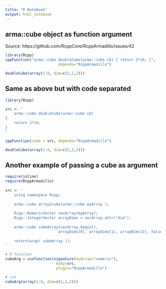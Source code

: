 ```yaml
---
title: "R Notebook"
output: html_notebook
---
```


## arma::cube object as function argument

Source: https://github.com/RcppCore/RcppArmadillo/issues/42

```r
library(Rcpp)
cppFunction("arma::cube doubleCube(arma::cube cb) { return 2*cb; }", 
                        depends="RcppArmadillo")

doubleCube(array(1:8, dim=c(2,2,2)))
```


## Same as above but with code separated

```r
library(Rcpp)

src <- '
    arma::cube doubleCube(arma::cube cb) 
{ 
    return 2*cb; 
}
'

cppFunction(code = src, depends="RcppArmadillo")

doubleCube(array(1:8, dim=c(2,2,2)))
```


## Another example of passing a cube as argument

```r
require(inline)
require(RcppArmadillo)
 
src <- '
    using namespace Rcpp;
     
    arma::cube array2cube(arma::cube myArray );
        
    Rcpp::NumericVector vecArray(myArray);
    Rcpp::IntegerVector arrayDims = vecArray.attr("dim");
        
    arma::cube cubeArray(vecArray.begin(), 
                        arrayDims[0], arrayDims[1], arrayDims[2], false);
        
    return(wrap( cubeArray ));
'

# R function
cubeArg = cxxfunction(signature(myArray="numeric"), 
                       body=src, 
                       plugin="RcppArmadillo")

# run
cubeArg(array(1:8, dim=c(2,2,2)))
```


